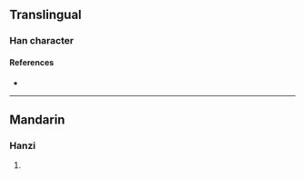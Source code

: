 {{character info/new}}
==Translingual==

===Han character===
{{Han char|rn=91|rad=片|as=05|sn=9|four=27062|canj=LLSHR,LNSHR|ids=⿰片召}}

====References====
* {{Han ref|kx=0693.160|dkj=19830|dj=1106.130|hdz=32016.040|uh=724A|ud=29258|bh=CFB9|bd=53177}}

----

==Mandarin==

===Hanzi===
{{cmn-hanzi|pin=[[sháo]] ([[shao2]])|wg=shao<sup>2</sup>}}

# {{defn|lang=cmn|sort=片05}}